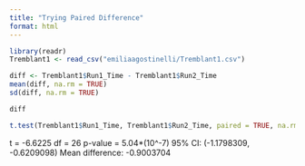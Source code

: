 ```yaml
---
title: "Trying Paired Difference"
format: html
---
```


```r
library(readr)
Tremblant1 <- read_csv("emiliaagostinelli/Tremblant1.csv")
```

```r
diff <- Tremblant1$Run1_Time - Tremblant1$Run2_Time
mean(diff, na.rm = TRUE)
sd(diff, na.rm = TRUE)
```

```r
diff
```

```r
t.test(Tremblant1$Run1_Time, Tremblant1$Run2_Time, paired = TRUE, na.rm = TRUE)
```
t = -6.6225
df = 26
p-value = 5.04*(10^-7)
95% CI: (-1.1798309, -0.6209098)
Mean difference: -0.9003704
